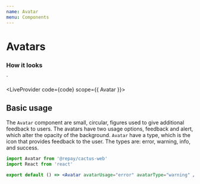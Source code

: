 ```yaml
---
name: Avatar
menu: Components
---
```



# Avatars

### How it looks

<Avatar type="feedback" status="error" />`

<LiveProvider code={code} scope={{ Avatar }}>
  <LiveEditor />
  <LiveError />
  <LivePreview />
</LiveProvider>

## Basic usage

The `Avatar` component are small, circular, figures used to give additional feedback to users. The avatars have two usage options, feedback and alert, which alter the opacity of the background. `Avatar` have a type, which is the icon that provides feedback to the user. The types are: error, warning, info, and success.

```jsx
import Avatar from '@repay/cactus-web'
import React from 'react'

export default () => <Avatar avatarUsage="error" avatarType="warning" />
```
